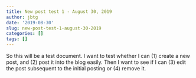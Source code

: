 ```yaml
---
title: New post test 1 - August 30, 2019
author: jbtg
date: '2019-08-30'
slug: new-post-test-1-august-30-2019
categories: []
tags: []
---
```



So this will be a test document. I want to test whether I can (1) create a new post, and (2) post it into the blog easily. Then I want to see if I can (3) edit the post subsequent to the initial posting or (4) remove it.